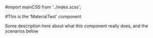 

#import mainCSS from '../index.scss';


<Meta title="MDX types|test" component={MaterialTest} />

#This is the 'MaterialTest' component

Some description here about what this component really does, and the scenarios below

<Preview>
  <Story name="normal state">
      <MaterialTest
        id={"test0"}
      />
  </Story>
</Preview>
